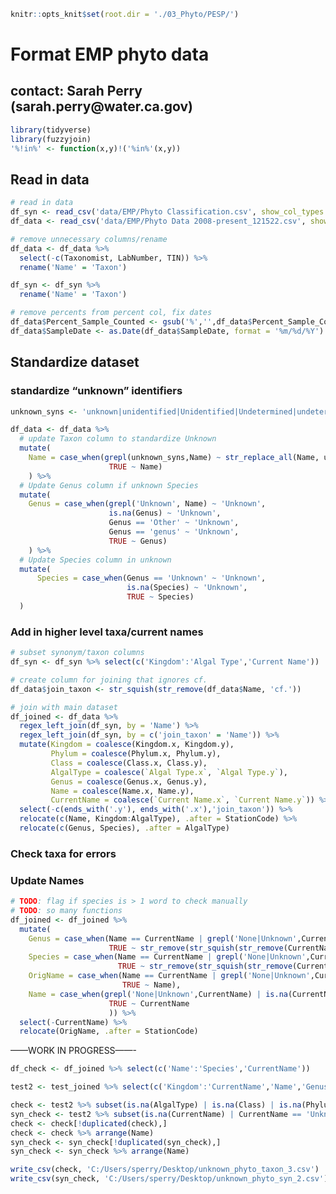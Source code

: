 ```r
knitr::opts_knit$set(root.dir = './03_Phyto/PESP/')
```

# Format EMP phyto data
## contact: Sarah Perry (sarah.perry@water.ca.gov)
```r
library(tidyverse)
library(fuzzyjoin)
'%!in%' <- function(x,y)!('%in%'(x,y))
```

## Read in data
```r
# read in data
df_syn <- read_csv('data/EMP/Phyto Classification.csv', show_col_types = FALSE)
df_data <- read_csv('data/EMP/Phyto Data 2008-present_121522.csv', show_col_types = FALSE)

# remove unnecessary columns/rename
df_data <- df_data %>%
  select(-c(Taxonomist, LabNumber, TIN)) %>%
  rename('Name' = 'Taxon')

df_syn <- df_syn %>%
  rename('Name' = 'Taxon')

# remove percents from percent col, fix dates
df_data$Percent_Sample_Counted <- gsub('%','',df_data$Percent_Sample_Counted)
df_data$SampleDate <- as.Date(df_data$SampleDate, format = '%m/%d/%Y')
```

## Standardize dataset
### standardize "unknown" identifiers
```r
unknown_syns <- 'unknown|unidentified|Unidentified|Undetermined|undetermined'

df_data <- df_data %>%
  # update Taxon column to standardize Unknown
  mutate(
    Name = case_when(grepl(unknown_syns,Name) ~ str_replace_all(Name, unknown_syns, 'Unknown'),
                      TRUE ~ Name)
    ) %>%
  # Update Genus column if unknown Species
  mutate(
    Genus = case_when(grepl('Unknown', Name) ~ 'Unknown',
                      is.na(Genus) ~ 'Unknown',
                      Genus == 'Other' ~ 'Unknown',
                      Genus == 'genus' ~ 'Unknown',
                      TRUE ~ Genus)
    ) %>%
  # Update Species column in unknown
  mutate(
      Species = case_when(Genus == 'Unknown' ~ 'Unknown',
                          is.na(Species) ~ 'Unknown',
                          TRUE ~ Species)
  )
```

### Add in higher level taxa/current names
```r
# subset synonym/taxon columns
df_syn <- df_syn %>% select(c('Kingdom':'Algal Type','Current Name'))

# create column for joining that ignores cf.
df_data$join_taxon <- str_squish(str_remove(df_data$Name, 'cf.'))

# join with main dataset
df_joined <- df_data %>%
  regex_left_join(df_syn, by = 'Name') %>%
  regex_left_join(df_syn, by = c('join_taxon' = 'Name')) %>%
  mutate(Kingdom = coalesce(Kingdom.x, Kingdom.y),
         Phylum = coalesce(Phylum.x, Phylum.y),
         Class = coalesce(Class.x, Class.y),
         AlgalType = coalesce(`Algal Type.x`, `Algal Type.y`),
         Genus = coalesce(Genus.x, Genus.y),
         Name = coalesce(Name.x, Name.y),
         CurrentName = coalesce(`Current Name.x`, `Current Name.y`)) %>%
  select(-c(ends_with('.y'), ends_with('.x'),'join_taxon')) %>%
  relocate(c(Name, Kingdom:AlgalType), .after = StationCode) %>%
  relocate(c(Genus, Species), .after = AlgalType)
```

### Check taxa for errors


### Update Names
```r
# TODO: flag if species is > 1 word to check manually
# TODO: so many functions
df_joined <- df_joined %>%
  mutate(
    Genus = case_when(Name == CurrentName | grepl('None|Unknown',CurrentName) | is.na(CurrentName) ~ Genus,
                      TRUE ~ str_remove(str_squish(str_remove(CurrentName, 'cf.')), ' .*')),
    Species = case_when(Name == CurrentName | grepl('None|Unknown',CurrentName) | is.na(CurrentName) ~ Species,
                        TRUE ~ str_remove(str_squish(str_remove(CurrentName, 'cf.')), '.*? ')),
    OrigName = case_when(Name == CurrentName | grepl('None|Unknown',CurrentName) | is.na(CurrentName) ~ NA_character_,
                         TRUE ~ Name),
    Name = case_when(grepl('None|Unknown',CurrentName) | is.na(CurrentName) ~ Name,
                      TRUE ~ CurrentName
                      )) %>%
  select(-CurrentName) %>%
  relocate(OrigName, .after = StationCode)
```


------WORK IN PROGRESS-------

```r
df_check <- df_joined %>% select(c('Name':'Species','CurrentName'))
```


```r
test2 <- test_joined %>% select(c('Kingdom':'CurrentName','Name','Genus','Species'))

check <- test2 %>% subset(is.na(AlgalType) | is.na(Class) | is.na(Phylum) | is.na(Kingdom) | is.na(Genus) | is.na(Species))
syn_check <- test2 %>% subset(is.na(CurrentName) | CurrentName == 'Unknown')
check <- check[!duplicated(check),]
check <- check %>% arrange(Name)
syn_check <- syn_check[!duplicated(syn_check),]
syn_check <- syn_check %>% arrange(Name)

write_csv(check, 'C:/Users/sperry/Desktop/unknown_phyto_taxon_3.csv')
write_csv(syn_check, 'C:/Users/sperry/Desktop/unknown_phyto_syn_2.csv')
```

